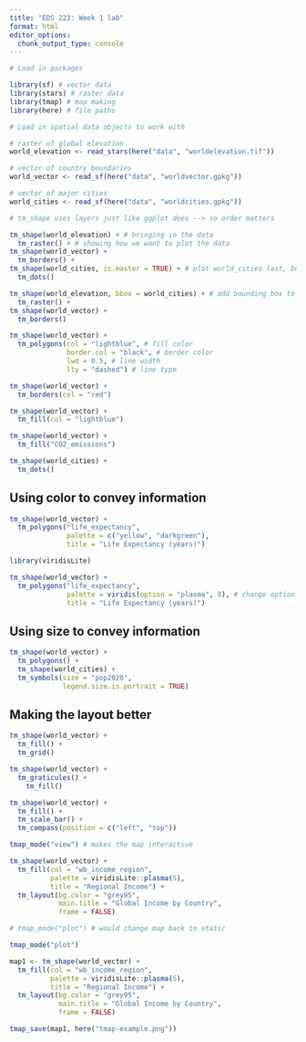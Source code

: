 ```yaml
---
title: "EDS 223: Week 1 lab"
format: html
editor_options: 
  chunk_output_type: console
---
```


```r
# Load in packages

library(sf) # vector data
library(stars) # raster data
library(tmap) # map making
library(here) # file paths
```

```r
# Load in spatial data objects to work with

# raster of global elevation
world_elevation <- read_stars(here("data", "worldelevation.tif"))

# vector of country boundaries
world_vector <- read_sf(here("data", "worldvector.gpkg"))

# vector of major cities
world_cities <- read_sf(here("data", "worldcities.gpkg"))
```

```r
# tm_shape uses layers just like ggplot does --> so order matters

tm_shape(world_elevation) + # bringing in the data
  tm_raster() + # showing how we want to plot the data
tm_shape(world_vector) + 
  tm_borders() + 
tm_shape(world_cities, is.master = TRUE) + # plot world_cities last, but set as main shape
  tm_dots()
```

```r
tm_shape(world_elevation, bbox = world_cities) + # add bounding box to restrict extent
  tm_raster() +
tm_shape(world_vector) +
  tm_borders()
```

```r
tm_shape(world_vector) +
  tm_polygons(col = "lightblue", # fill color
              border.col = "black", # border color
              lwd = 0.5, # line width
              lty = "dashed") # line type
```

```r
tm_shape(world_vector) +
  tm_borders(col = "red")
```

```r
tm_shape(world_vector) +
  tm_fill(col = "lightblue")
```

```r
tm_shape(world_vector) +
  tm_fill("CO2_emissions")
```

```r
tm_shape(world_cities) +
  tm_dots()
```

## Using color to convey information 

```r
tm_shape(world_vector) +
  tm_polygons("life_expectancy",
              palette = c("yellow", "darkgreen"),
              title = "Life Expectancy (years)")
```

```r
library(viridisLite)
```

```r
tm_shape(world_vector) +
  tm_polygons("life_expectancy",
              palette = viridis(option = "plasma", 8), # change option for different palettes in viridis package
              title = "Life Expectancy (years)")
```

## Using size to convey information

```r
tm_shape(world_vector) +
  tm_polygons() +
  tm_shape(world_cities) +
  tm_symbols(size = "pop2020",
             legend.size.is.portrait = TRUE)
```

## Making the layout better

```r
tm_shape(world_vector) +
  tm_fill() +
  tm_grid()
```


```r
tm_shape(world_vector) +
  tm_graticules() +
    tm_fill()
```

```r
tm_shape(world_vector) +
  tm_fill() +
  tm_scale_bar() +
  tm_compass(position = c("left", "top"))
```

```r
tmap_mode("view") # makes the map interactive

tm_shape(world_vector) +
  tm_fill(col = "wb_income_region",
          palette = viridisLite::plasma(5),
          title = "Regional Income") +
  tm_layout(bg.color = "grey95",
            main.title = "Global Income by Country",
            frame = FALSE)

# tmap_mode("plot") # would change map back to static
```

```r
tmap_mode("plot")

map1 <- tm_shape(world_vector) +
  tm_fill(col = "wb_income_region",
          palette = viridisLite::plasma(5),
          title = "Regional Income") +
  tm_layout(bg.color = "grey95",
            main.title = "Global Income by Country",
            frame = FALSE)

tmap_save(map1, here("tmap-example.png"))
```

